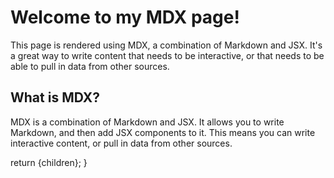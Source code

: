  
# Welcome to my MDX page!

This page is rendered using MDX, a combination of Markdown and JSX. It's a great way to write content that needs to be interactive, or that needs to be able to pull in data from other sources.

## What is MDX?

MDX is a combination of Markdown and JSX. It allows you to write Markdown, and then add JSX components to it. This means you can write interactive content, or pull in data from other sources.

  return <MdxLayout>{children}</MdxLayout>;
}
